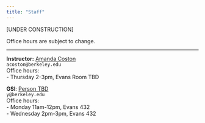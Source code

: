```yaml
---
title: "Staff"
---
```


[UNDER CONSTRUCTION]

Office hours are subject to change.

-----

::: {.grid}

::: {.g-col-4}
**Instructor:** <a href="https://statistics.berkeley.edu/people/amanda-coston" target='_blank'>Amanda Coston</a><br>
`acoston@berkeley.edu`<br>
Office hours: <br>
- Thursday 2-3pm, Evans Room TBD <br>
:::

::: {.g-col-4}
**GSI**: <a href="http://statistics.berkeley.edu" target="_blank">Person TBD</a><br>
`y@berkeley.edu`<br>
Office hours:<br>
- Monday 11am-12pm, Evans 432<br>
- Wednesday 2pm-3pm, Evans 432<br>
:::

:::

